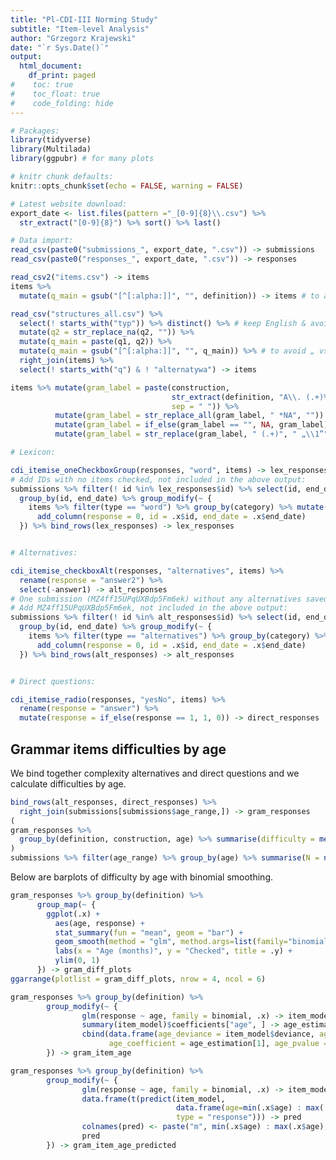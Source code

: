 ```yaml
---
title: "Pl-CDI-III Norming Study"
subtitle: "Item-level Analysis"
author: "Grzegorz Krajewski"
date: "`r Sys.Date()`"
output:
  html_document:
    df_print: paged
#    toc: true
#    toc_float: true
#    code_folding: hide
---
```


```r
# Packages:
library(tidyverse)
library(Multilada)
library(ggpubr) # for many plots

# knitr chunk defaults:
knitr::opts_chunk$set(echo = FALSE, warning = FALSE)

# Latest website download:
export_date <- list.files(pattern ="_[0-9]{8}\\.csv") %>%
  str_extract("[0-9]{8}") %>% sort() %>% last()

# Data import:
read_csv(paste0("submissions_", export_date, ".csv")) -> submissions
read_csv(paste0("responses_", export_date, ".csv")) -> responses
```


```r
read_csv2("items.csv") -> items
items %>%
  mutate(q_main = gsub("[^[:alpha:]]", "", definition)) -> items # to avoid „ vs " etc. mismatches

read_csv("structures_all.csv") %>%
  select(! starts_with("typ")) %>% distinct() %>% # keep English & avoid complex-relative vs względne mismatch
  mutate(q2 = str_replace_na(q2, "")) %>%
  mutate(q_main = paste(q1, q2)) %>%
  mutate(q_main = gsub("[^[:alpha:]]", "", q_main)) %>% # to avoid „ vs " etc. mismatches
  right_join(items) %>%
  select(! starts_with("q") & ! "alternatywa") -> items

items %>% mutate(gram_label = paste(construction,
                                    str_extract(definition, "A\\. (.+)%B", group = 1),
                                    sep = " ")) %>%
          mutate(gram_label = str_replace_all(gram_label, " *NA", "")) %>%
          mutate(gram_label = if_else(gram_label == "", NA, gram_label)) %>%
          mutate(gram_label = str_replace(gram_label, " (.+)", " „\\1”")) -> items
```


```r
# Lexicon:

cdi_itemise_oneCheckboxGroup(responses, "word", items) -> lex_responses
# Add IDs with no items checked, not included in the above output:
submissions %>% filter(! id %in% lex_responses$id) %>% select(id, end_date) %>%
  group_by(id, end_date) %>% group_modify(~ {
    items %>% filter(type == "word") %>% group_by(category) %>% mutate(item_id = row_number()) %>%
      add_column(response = 0, id = .x$id, end_date = .x$end_date)
  }) %>% bind_rows(lex_responses) -> lex_responses


# Alternatives:

cdi_itemise_checkboxAlt(responses, "alternatives", items) %>%
  rename(response = "answer2") %>%
  select(-answer1) -> alt_responses
# One submission (MZ4ff15UPqUXBdp5Fm6ek) without any alternatives saved... (check similar case in the pilot).
# Add MZ4ff15UPqUXBdp5Fm6ek, not included in the above output:
submissions %>% filter(! id %in% alt_responses$id) %>% select(id, end_date) %>%
  group_by(id, end_date) %>% group_modify(~ {
    items %>% filter(type == "alternatives") %>% group_by(category) %>% mutate(item_id = row_number()) %>%
      add_column(response = 0, id = .x$id, end_date = .x$end_date)
  }) %>% bind_rows(alt_responses) -> alt_responses


# Direct questions:

cdi_itemise_radio(responses, "yesNo", items) %>%
  rename(response = "answer") %>%
  mutate(response = if_else(response == 1, 1, 0)) -> direct_responses

```


## Grammar items difficulties by age

We bind together complexity alternatives and direct questions
and we calculate difficulties by age.

```r
bind_rows(alt_responses, direct_responses) %>%
  right_join(submissions[submissions$age_range,]) -> gram_responses
(
gram_responses %>%
  group_by(definition, construction, age) %>% summarise(difficulty = mean(response)) -> diff_gram
)
submissions %>% filter(age_range) %>% group_by(age) %>% summarise(N = n())
```


Below are barplots of difficulty by age with binomial smoothing.

```r
gram_responses %>% group_by(definition) %>%
      group_map(~ {
        ggplot(.x) +
          aes(age, response) +
          stat_summary(fun = "mean", geom = "bar") +
          geom_smooth(method = "glm", method.args=list(family="binomial")) +
          labs(x = "Age (months)", y = "Checked", title = .y) +
          ylim(0, 1)
      }) -> gram_diff_plots
ggarrange(plotlist = gram_diff_plots, nrow = 4, ncol = 6)
```


```r
gram_responses %>% group_by(definition) %>%
        group_modify(~ {
                glm(response ~ age, family = binomial, .x) -> item_model
                summary(item_model)$coefficients["age", ] -> age_estimation
                cbind(data.frame(age_deviance = item_model$deviance, age_aic = item_model$aic),
                      age_coefficient = age_estimation[1], age_pvalue = age_estimation[4])
        }) -> gram_item_age
```


```r
gram_responses %>% group_by(definition) %>%
        group_modify(~ {
                glm(response ~ age, family = binomial, .x) -> item_model
                data.frame(t(predict(item_model,
                                     data.frame(age=min(.x$age) : max(.x$age)),
                                     type = "response"))) -> pred
                colnames(pred) <- paste("m", min(.x$age) : max(.x$age), sep = "_")
                pred
        }) -> gram_item_age_predicted
```


